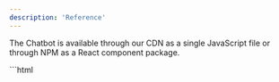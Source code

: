 ```yaml
---
description: 'Reference'
---
```


The Chatbot is available through our CDN as a single JavaScript file or through NPM as a React component package.

<Tabs>
  <Tab title="HTML" >
    ```html
    <script type="module">
    import Chatbox from 'https://cdn.jsdelivr.net/npm/@chatvolt/embeds@latest/dist/chatbox/index.js';

    Chatbox.initBubble({
    agentId: 'YOUR_AGENT_ID',
    });

    </script>

`````
  </Tab>
  <Tab title="React" >
    <ToDoDoc />
  </Tab>
</Tabs>

## Attributes / Props

<Tabs>
  <Tab title="HTML" >
    ```html
    <script type="module">
  import Chatbox from 'https://cdn.jsdelivr.net/npm/@chatvolt/embeds@latest/dist/chatbox/index.js';

Chatbox.initBubble({
agentId: 'YOUR_AGENT_ID',

    // If provided will create a contact for the user and link it to the conversation
    contact: {
    firstName: 'John',
    lastName: 'Doe',
    email: 'customer@email.com',
    phoneNumber: '+33612345644',
    userId: '42424242',
    },
    // Override initial messages
    initialMessages: [
    'Hello Marcos how are you doing today?',
    'How can I help you ?',
    ],
    // Provided context will be appended to the Agent system prompt
    context: "The user you are talking to is John. Start by Greeting him by his name.",

});

</script>
    ```
  </Tab>
  <Tab title="React" >
    <ToDoDoc />
  </Tab>
</Tabs>

<ParamField path="agentId" type="string" required>
  ID of the Agent
</ParamField>
<ParamField path="contact" type="string">
  <Expandable title="properties">
    <ResponseField name="firstName" type="string">
    First name
    </ResponseField>

    <ResponseField name="lastName" type="string">
      Last name
    </ResponseField>
    <ResponseField name="email" type="string">
      Email
    </ResponseField>
    <ResponseField name="phoneNumber" type="string">
      Phone number
    </ResponseField>
    <ResponseField name="userId" type="string">
      Custom user ID
    </ResponseField>

  </Expandable>
</ParamField>

<ParamField path="initialMessages" type="string array">
  Initial Agent messages
</ParamField>

<ParamField path="context" type="string">
  Extra context that will be appended to the Agent system prompt
</ParamField>

## Methods

<ParamField path="open" type="bubble widget only">
Open Bubble Chatbox
```js
const widget = await Chatbox.initBubble({
  agentId: 'YOUR_AGENT_ID',
})

widget.open()

````
</ParamField>

<ParamField path="close"   type="bubble widget only">
  Close Bubble Chatbox
  ```js
  const widget = await Chatbox.initBubble({
    agentId: 'YOUR_AGENT_ID',
  })

  widget.close()
```

</ParamField>

<ParamField path="toggle"  type="bubble widget only">

```js Toggle Bubble Chatbox
const widget = await Chatbox.initBubble({
  agentId: 'YOUR_AGENT_ID',
})

widget.toggle()
```
</ParamField>


<ParamField path="createNewConversation"   >
```js Create New Conversation
const widget = await Chatbox.initBubble({
  agentId: 'YOUR_AGENT_ID',
})

widget.createNewConversation()
```
  </ParamField>

`````
